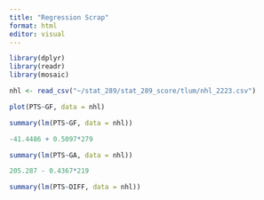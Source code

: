 ```yaml
---
title: "Regression Scrap"
format: html
editor: visual
---
```

```r
library(dplyr)
library(readr)
library(mosaic)
```

```r
nhl <- read_csv("~/stat_289/stat_289_score/tlum/nhl_2223.csv")
```

```r
plot(PTS~GF, data = nhl)
```
```r
summary(lm(PTS~GF, data = nhl))
```

```r
-41.4486 + 0.5097*279
```


```r
summary(lm(PTS~GA, data = nhl))
```
```r
205.287 - 0.4367*219
```



```r
summary(lm(PTS~DIFF, data = nhl))
```


